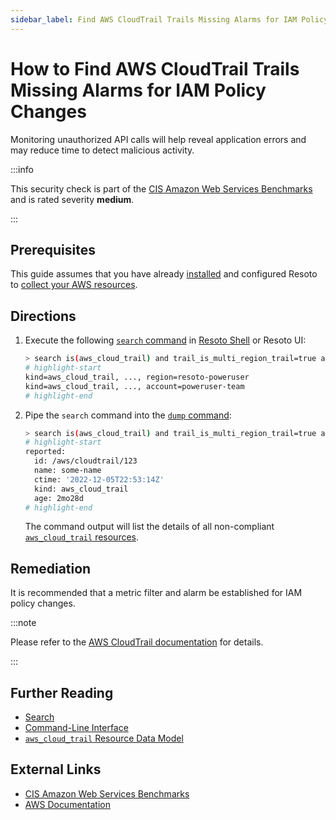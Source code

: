 ```yaml
---
sidebar_label: Find AWS CloudTrail Trails Missing Alarms for IAM Policy Changes
---
```


# How to Find AWS CloudTrail Trails Missing Alarms for IAM Policy Changes

Monitoring unauthorized API calls will help reveal application errors and may reduce time to detect malicious activity.

:::info

This security check is part of the [CIS Amazon Web Services Benchmarks](https://cisecurity.org/benchmark/amazon_web_services) and is rated severity **medium**.

:::

## Prerequisites

This guide assumes that you have already [installed](../../../getting-started/install-resoto/index.mdx) and configured Resoto to [collect your AWS resources](../../../how-to-guides/data-sources/collect-aws-resource-data.mdx).

## Directions

1. Execute the following [`search` command](../../../reference/cli/search-commands/search.mdx) in [Resoto Shell](../../../reference/components/shell.mdx) or Resoto UI:

   ```bash
   > search is(aws_cloud_trail) and trail_is_multi_region_trail=true and trail_status.is_logging=true with(empty, --> is(aws_cloudwatch_log_group) with(any, --> is(aws_cloudwatch_metric_filter) and filter_pattern~"\s*\$\.eventName\s*=\s*DeleteGroupPolicy.+\$\.eventName\s*=\s*DeleteRolePolicy.+\$\.eventName\s*=\s*DeleteUserPolicy.+\$\.eventName\s*=\s*PutGroupPolicy.+\$\.eventName\s*=\s*PutRolePolicy.+\$\.eventName\s*=\s*PutUserPolicy.+\$\.eventName\s*=\s*CreatePolicy.+\$\.eventName\s*=\s*DeletePolicy.+\$\.eventName\s*=\s*CreatePolicyVersion.+\$\.eventName\s*=\s*DeletePolicyVersion.+\$\.eventName\s*=\s*AttachRolePolicy.+\$\.eventName\s*=\s*DetachRolePolicy.+\$\.eventName\s*=\s*AttachUserPolicy.+\$\.eventName\s*=\s*DetachUserPolicy.+\$\.eventName\s*=\s*AttachGroupPolicy.+\$\.eventName\s*=\s*DetachGroupPolicy\"))\s*\$\.userIdentity\.type\s*=\s*\"Root\".+\$\.userIdentity\.invokedBy NOT EXISTS.+\$\.eventType\s*!=\s*\"AwsServiceEvent\""))
   # highlight-start
   ​kind=aws_cloud_trail, ..., region=resoto-poweruser
   ​kind=aws_cloud_trail, ..., account=poweruser-team
   # highlight-end
   ```

2. Pipe the `search` command into the [`dump` command](../../../reference/cli/format-commands/dump.mdx):

   ```bash
   > search is(aws_cloud_trail) and trail_is_multi_region_trail=true and trail_status.is_logging=true with(empty, --> is(aws_cloudwatch_log_group) with(any, --> is(aws_cloudwatch_metric_filter) and filter_pattern~"\s*\$\.eventName\s*=\s*DeleteGroupPolicy.+\$\.eventName\s*=\s*DeleteRolePolicy.+\$\.eventName\s*=\s*DeleteUserPolicy.+\$\.eventName\s*=\s*PutGroupPolicy.+\$\.eventName\s*=\s*PutRolePolicy.+\$\.eventName\s*=\s*PutUserPolicy.+\$\.eventName\s*=\s*CreatePolicy.+\$\.eventName\s*=\s*DeletePolicy.+\$\.eventName\s*=\s*CreatePolicyVersion.+\$\.eventName\s*=\s*DeletePolicyVersion.+\$\.eventName\s*=\s*AttachRolePolicy.+\$\.eventName\s*=\s*DetachRolePolicy.+\$\.eventName\s*=\s*AttachUserPolicy.+\$\.eventName\s*=\s*DetachUserPolicy.+\$\.eventName\s*=\s*AttachGroupPolicy.+\$\.eventName\s*=\s*DetachGroupPolicy\"))\s*\$\.userIdentity\.type\s*=\s*\"Root\".+\$\.userIdentity\.invokedBy NOT EXISTS.+\$\.eventType\s*!=\s*\"AwsServiceEvent\"")) | dump
   # highlight-start
   ​reported:
   ​  id: /aws/cloudtrail/123
   ​  name: some-name
   ​  ctime: '2022-12-05T22:53:14Z'
   ​  kind: aws_cloud_trail
   ​  age: 2mo28d
   # highlight-end
   ```

   The command output will list the details of all non-compliant [`aws_cloud_trail` resources](../../../reference/unified-data-model/aws.mdx#aws_cloud_trail).

## Remediation

It is recommended that a metric filter and alarm be established for IAM policy changes.

:::note

Please refer to the [AWS CloudTrail documentation](https://docs.aws.amazon.com/awscloudtrail/latest/userguide/cloudwatch-alarms-for-cloudtrail.html) for details.

:::

## Further Reading

- [Search](../../../reference/search/index.mdx)
- [Command-Line Interface](../../../reference/cli/index.mdx)
- [`aws_cloud_trail` Resource Data Model](../../../reference/unified-data-model/aws.mdx#aws_cloud_trail)

## External Links

- [CIS Amazon Web Services Benchmarks](https://cisecurity.org/benchmark/amazon_web_services)
- [AWS Documentation](https://docs.aws.amazon.com/awscloudtrail/latest/userguide/cloudwatch-alarms-for-cloudtrail.html)
